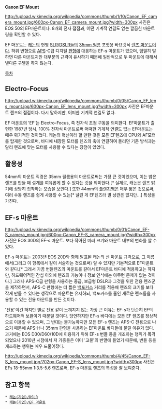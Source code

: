'''Canon EF Mount'''

http://upload.wikimedia.org/wikipedia/commons/thumb/1/10/Canon_EF_camera_mount.jpg/600px-Canon_EF_camera_mount.jpg?width=300px
사진은 EOS 50의 EF마운트이다.
8개의 전자 접점과, 어떤 기계적 연결도 없는 깔끔한 마운트 링을 확인할 수 있다.

EF 마운트는 [[캐논]]의 현행 [[SLR]]/[[DSLR]]들의 [[35mm 필름]] 포맷용 바요넷식 [[렌즈 마운트]]이다.
하위 변형으로 [[APS]]-C급 디지털 [[판형]]에 대응하는 EF-s 마운트가 있으며, 엄밀히 말하면 다른 마운트지만 대부분의 규격이 유사하기 때문에 일반적으로 두 마운트에 대해서 별다른 구별을 하지 않는다.

[[목차]]

== Electro-Focus ==

http://upload.wikimedia.org/wikipedia/commons/thumb/0/05/Canon_EF_lens_mount.jpg/600px-Canon_EF_lens_mount.jpg?width=300px
사진은 EF마운트 렌즈의 접점이다. 다시 말하지만, 어떠한 기계적 연결도 없다.

EF 마운트의 'EF'는 Electro-Focus, 즉 전자식 초점 구동을 의미한다. EF마운트가 출현한 1987년 당시, 100% 전자식 마운트로써 어떠한 기계적 연결도 없는 EF마운트는 매우 획기적인 것이었다. 캐논의 혁신이라 할 만한 것은 모든 EF렌즈에 CPU와 AF모터를 탑재한 것으로써, 바디에 내장된 모터를 렌즈의 축에 연결하여 돌리던 기존 방식과는 달리 렌즈에 맞는 모터를 사용할 수 있다는 장점이 있었다.

== 활용성 ==

54mm의 마운트 직경은 35mm 필름용의 마운트로써는 가장 큰 것이었으며, 이는 밝은 렌즈를 만들 때 설계를 여유롭게 할 수 있다는 것을 의미한다.[* 실제로, 캐논은 렌즈 밝기에 상당히 집착하는 모습을 보인다.] 또한 44mm의 [[플렌지백]]은 매우 짧은 것으로써, 여러 수동 렌즈를 쉽게 사용할 수 있는[* 널린 게 EF렌즈라 별 상관은 없지만...] 특성을 가진다.

== EF-s 마운트 ==

http://upload.wikimedia.org/wikipedia/commons/thumb/0/01/Canon_EF-S_camera_mount.jpg/600px-Canon_EF-S_camera_mount.jpg?width=300px
사진은 EOS 30D의 EF-s 마운트. 보다 작아진 미러 크기와 마운트 내부의 변화를 알 수 있다.

EF-s 마운트는 2003년 EOS 20D와 함께 발표된 캐논의 신 마운트 규격으로, 그 이름에서(그리고 이 항목에서 같이 서술하는 것으로써) 알 수 있지만 기본적으로 EF마운트와 같다.[* 그래서 가끔 번들렌즈의 마운트를 갈아서 EF마운트 바디에 적용하고는 하지만, 하드웨어적인 간섭 이외에 렌즈의 기능이나 정보 인식에는 아무런 문제가 없는 것이다.] 그러나 APS-C급 판형을 사용하는 중급, 보급형 DSLR과 그것을 위한 전용 렌즈군을 제작하면서, APS-C 판형에는 더 짧은 [[백포커스]] 거리를 적용해 렌즈의 크기를 보다 작게 만들 수 있다는 생각으로 마운트는 유지하되, 백포커스를 줄인 새로운 렌즈들을 사용할 수 있는 전용 마운트를 만든 것이다.

'전용'이긴 하지만 별로 전용 같이 느껴지지 않는 가장 큰 이유는 EF-s가 단순히 EF의 하드웨어적 보완이기 때문일 것이다. 당연하지만 EF-s 바디에는 모든 EF 렌즈를 정상적으로 이용할 수 있으며, 그 반대는 불가능하지만 모든 EF-s 렌즈는 APS-C 전용으로 나오기 때문에 APS-H나 35mm 판형을 사용하는 EF마운트 바디들에 물릴 이유가 없다. 과거에는 EOS D30/D60/10D에 이용하기 위해 EF-s 번들 등을 개조하는 행위가 목격되었으나 2010년 시점에서 저 기종들은 이미 '고물'의 반열에 들었기 때문에, 번들 등을 개조하는 행위는 매우 드물어졌다.

http://upload.wikimedia.org/wikipedia/commons/thumb/4/45/Canon_EF-S_lens_mount.jpg/702px-Canon_EF-S_lens_mount.jpg?width=300px
사진은 EFs 18-55mm 1:3.5-5.6 렌즈로써, EF-s 마운트 렌즈의 특성을 잘 보여준다.

== 참고 항목 ==
 * [[캐논(기업)/DSLR]]
 * [[캐논(기업)/EF 마운트]]

